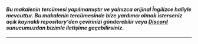 #### *Bu makalenin tercümesi yapılmamıştır ve yalnızca orijinal İngilizce haliyle mevcuttur. Bu makalenin tercümesinde bize yardımcı olmak isterseniz açık kaynaklı repository'den çevirinizi gönderebilir veya [Discord](https://discord.giveth.io) sunucumuzdan bizimle iletişime geçebilirsiniz.*

---